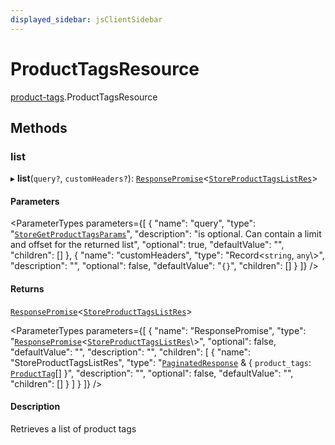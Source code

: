 ```yaml
---
displayed_sidebar: jsClientSidebar
---
```



# ProductTagsResource

[product-tags](../../modules/product_tags.mdx).ProductTagsResource

## Methods

### list

▸ **list**(`query?`, `customHeaders?`): [`ResponsePromise`](../../swaps/modules/swaps.internal.mdx#responsepromise)<[`StoreProductTagsListRes`](../../internal/modules/admin_discounts.internal.internal.mdx#storeproducttagslistres)\>

#### Parameters

<ParameterTypes parameters={[
  {
    "name": "query",
    "type": "[`StoreGetProductTagsParams`](../../internal/classes/admin_discounts.internal.internal.StoreGetProductTagsParams.mdx)",
    "description": "is optional. Can contain a limit and offset for the returned list",
    "optional": true,
    "defaultValue": "",
    "children": []
  },
  {
    "name": "customHeaders",
    "type": "Record<`string`, `any`\\>",
    "description": "",
    "optional": false,
    "defaultValue": "`{}`",
    "children": []
  }
]} />

#### Returns

[`ResponsePromise`](../../swaps/modules/swaps.internal.mdx#responsepromise)<[`StoreProductTagsListRes`](../../internal/modules/admin_discounts.internal.internal.mdx#storeproducttagslistres)\>

<ParameterTypes parameters={[
  {
    "name": "ResponsePromise",
    "type": "[`ResponsePromise`](../../swaps/modules/swaps.internal.mdx#responsepromise)<[`StoreProductTagsListRes`](../../internal/modules/admin_discounts.internal.internal.mdx#storeproducttagslistres)\\>",
    "optional": false,
    "defaultValue": "",
    "description": "",
    "children": [
      {
        "name": "StoreProductTagsListRes",
        "type": "[`PaginatedResponse`](../../admin_batch_jobs/modules/admin_batch_jobs.internal.mdx#paginatedresponse) & { `product_tags`: [`ProductTag`](../../internal/classes/admin_collections.internal.ProductTag.mdx)[]  }",
        "description": "",
        "optional": false,
        "defaultValue": "",
        "children": []
      }
    ]
  }
]} />

#### Description

Retrieves a list of product tags
